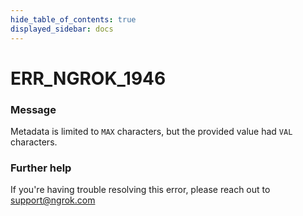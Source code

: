 ```yaml
---
hide_table_of_contents: true
displayed_sidebar: docs
---
```



# ERR_NGROK_1946

### Message

Metadata is limited to `MAX` characters, but the provided value had `VAL` characters.

### Further help

If you're having trouble resolving this error, please reach out to [support@ngrok.com](mailto:support@ngrok.com?subject=Help%20with%20ERR_NGROK_1946)

<ErrorDetails error="err_ngrok_1946" />
